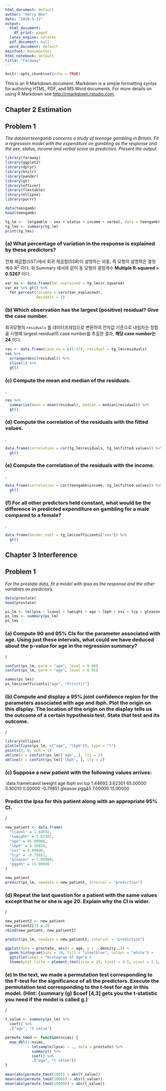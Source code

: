 ```yaml
---
html_document: default
author: "Harry Woo"
date: "2020-5-12"
output:
  html_document:
    df_print: paged
  latex_engine: xelatex
  pdf_document: null
  word_document: default
mainfont: NanumGothic
html_notebook: default
title: "Faraway"
---
```


```r
knitr::opts_chunk$set(echo = TRUE)
```

This is an R Markdown document. Markdown is a simple formatting syntax for authoring HTML, PDF, and MS Word documents. For more details on using R Markdown see <http://rmarkdown.rstudio.com>.

## Chapter 2 Estimation
## Problem 1

_The dataset teengamb concerns a study of teenage gambling in Britain. Fit a regression model with the expenditure on gambling as the response and the sex, status, income and verbal score as predictors. Present the output._

```r

library(faraway)
library(ggplot2)
library(dplyr)
library(knitr)
library(pander)
library(gt)
library(officer)
library(flextable)
library(ellipse) 
library(purrr)

```

```r

data(teengamb)
head(teengamb)

tg_lm <-  lm(gamble ~ sex + status + income + verbal, data = teengamb)
tg_lms <- summary(tg_lm)
print(tg_lms)

```

### (a) What percentage of variation in the response is explained by these predictors? 

전체 제곱합(SST)에서 회귀 제곱합(SSR)이 설명하는 비중, 즉 모형의 설명력은 결정 계수 R^2^ 이다. 위 Summary 에서와 같이 동 모형의 결정계수 **Multiple R-squared = 0.5267** 이다. 

```r

var_ex <- data.frame(Var_explained = tg_lms$r.squared)
var_ex %>% gt() %>% 
  fmt_percent(columns = vars(Var_explained),
              decimals = 2)

```

### (b) Which observation has the largest (positive) residual? Give the case number. 

회귀모형의 `residuals` 를 데이터프레임으로 변환하여 잔차값 기준으로 내림차순 정렬을 시행해 largest residual의 case number를 추출한 결과, **해당 case number는 24** 이다. 

```r

res <- data.frame(case_no = c(1:47), residual = tg_lm$residuals)
res %>% 
  arrange(desc(residual)) %>% 
  slice(1) %>% 
  gt()

```

### (c) Compute the mean and median of the residuals. 

. 

```r

res %>% 
  summarise(mean = mean(residual), median = median(residual)) %>% 
  gt()

```

### (d) Compute the correlation of the residuals with the fitted values. 

. 

```r

data.frame(correlation = cor(tg_lm$residuals, tg_lm$fitted.values)) %>% 
  gt()


```

### (e) Compute the correlation of the residuals with the income. 

. 

```r

data.frame(correlation = cor(teengamb$income, tg_lm$fitted.values)) %>% 
  gt()


```

### (f) For all other predictors held constant, what would be the difference in predicted expenditure on gambling for a male compared to a female? 

. 

```r

data.frame(Gender_coef = tg_lm$coefficients["sex"]) %>% 
  gt()


```

## Chapter 3 Interference
## Problem 1

_For the prostate data, fit a model with lpsa as the response and the other variables as predictors._

```r

data(prostate)
head(prostate)

ps_lm <- lm(lpsa ~ lcavol + lweight + age + lbph + svi + lcp + gleason + pgg45, data = prostate)
ps_lms <- summary(ps_lm)
ps_lms

```

### (a) Compute 90 and 95% CIs for the parameter associated with age. Using just these intervals, what could we have deduced about the p-value for age in the regression summary?
 
/

```r

confint(ps_lm, parm = "age", level = 0.90)
confint(ps_lm, parm = "age", level = 0.95)

names(ps_lms)
ps_lms$coefficients["age", "Pr(>|t|)"]

```

### (b) Compute and display a 95% joint confidence region for the parameters associated with age and lbph. Plot the origin on this display. The location of the origin on the display tells us the outcome of a certain hypothesis test. State that test and its outcome.

/

```r

library(ellipse) 
plot(ellipse(ps_lm, c("age", "lbph")), type = "l") 
points(0, 0, pch = 1) 
abline(v = confint(ps_lm)['age', ], lty = 2) 
abline(h = confint(ps_lm)['lbph', ], lty = 2) 

```

### (c) Suppose a new patient with the following values arrives:

`data.framelcavol lweight age Ibph svi lcp
1.44692 3.62301 65.00000 0.30010 0.00000 -0.79851
gleason pgg45
7.00000 15.00000

### Predict the lpsa for this patient along with an appropriate 95% CI.

/

```r

new_patient <- data.frame(
  "lcavol" = 1.44692,
  "lweight" = 3.62301,
  "age" = 65.00000,
  "lbph" = 0.30010,
  "svi" = 0.00000,
  "lcp" = -0.79851,
  "gleason" = 7.00000,
  "pgg45" = 15.00000
)

new_patient
predict(ps_lm, newdata = new_patient, interval = "prediction")

```


### (d) Repeat the last question for a patient with the same values except that he or she is age 20. Explain why the CI is wider.

/

```r

new_patient2 <- new_patient
new_patient2[3] = 20
rbind(new_patient, new_patient2)

predict(ps_lm, newdata = new_patient2, interval = "prediction")

ggplot(data = prostate, aes(x = age, y = ..density..)) +
  geom_histogram(bins = 10, fill = "steelblue", colour = "white") +
  ggtitle(label = "Histogram of Age") +
  theme(plot.title = element_text(size = 15, hjust = 0.5, vjust = 1.5, face = "bold"))

```


### (e) In the text, we made a permutation test corresponding to the F-test for the significance of all the predictors. Execute the permutation test corresponding to the t-test for age in this model. (Hint: {summary (g) $coef [4,3] gets you the t-statistic you need if the model is called g.)

/

```r

t_value <- summary(ps_lm) %>% 
  coef() %>% 
  .["age", "t value"] 

permute_tmod <- function(nsims) {
  map_dbl(1:nsims,
          ~ lm(sample(lpsa) ~ ., data = prostate) %>%
            summary() %>%
            coef() %>%
            .["age", "t value"]) 
} 
  
mean(abs(permute_tmod(100)) > abs(t_value)) 
mean(abs(permute_tmod(1000)) > abs(t_value)) 
mean(abs(permute_tmod(10000)) > abs(t_value)) 

```




